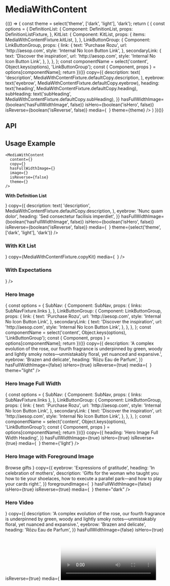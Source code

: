 
<Meta title="Components/MediaWithContent" component={MediaWithContent} decorators={[withKnobs]} />

# MediaWithContent

<Preview>
  <Story name="Base Component">
    {(() => {
      const theme = select('theme', ['dark', 'light'], 'dark');
      return (
        <MediaWithContent
          backgroundColor={text('backgroundColor', '#fffeef')}
          content={(() => {
            const options = {
              DefinitionList: {
                Component: DefinitionList,
                props: DefinitionListFixture,
              },
              KitList: {
                Component: KitList,
                props: {
                  items: MediaWithContentFixture.kitList,
                },
              },
              LinkButtonGroup: {
                Component: LinkButtonGroup,
                props: {
                  link: {
                    text: 'Purchase Rozu',
                    url: 'http://aesop.com',
                    style: 'Internal No Icon Button Link',
                  },
                  secondaryLink: {
                    text: 'Discover the inspiration',
                    url: 'http://aesop.com',
                    style: 'Internal No Icon Button Link',
                  },
                },
              },
            };
            const componentName = select('content', Object.keys(options), 'LinkButtonGroup');
            const { Component, props } = options[componentName];
            return <Component {...props} theme={theme} />
          })()}
          copy={{
            description: text(
              'description',
              MediaWithContentFixture.defaultCopy.description,
            ),
            eyebrow: text('eyebrow', MediaWithContentFixture.defaultCopy.eyebrow),
            heading: text('heading', MediaWithContentFixture.defaultCopy.heading),
            subHeading: text('subHeading', MediaWithContentFixture.defaultCopy.subHeading),
          }}
          hasFullWidthImage={boolean('hasFullWidthImage', false)}
          isHero={boolean('isHero', false)}
          isReverse={boolean('isReverse', false)}
          media={
            <Image
              altText={MediaWithContentFixture.imageExpectations.altText}
              large={MediaWithContentFixture.imageExpectations.large}
              medium={MediaWithContentFixture.imageExpectations.medium}
              small={MediaWithContentFixture.imageExpectations.small}
              theme={MediaWithContentFixture.imageExpectations}
            />
          }
          theme={theme}
        />
      )
    })()}
  </Story>
</Preview>

## API

<Props of={MediaWithContent} />

## Usage Example

```
<MediaWithContent
  content={}
  copy={}
  hasFullWidthImage={}
  image={}
  isReverse={false}
  theme={}
/>
```

**With Definition List**

<Preview>
  <Story name="Definition List">
    <MediaWithContent
      backgroundColor="#fffeef"
      content={
        <DefinitionList items={DefinitionListFixture.items} />
      }
      copy={{
        description: text(
          'description',
          MediaWithContentFixture.defaultCopy.description,
        ),
        eyebrow: 'Nunc quam dolor',
        heading: 'Sed consectetur facilisis imperdiet',
      }}
      hasFullWidthImage={boolean('hasFullWidthImage', false)}
      isHero={boolean('isHero', false)}
      isReverse={boolean('isReverse', false)}
      media={
        <Image
          altText={MediaWithContentFixture.imageExpectations.altText}
          large={MediaWithContentFixture.imageExpectations.large}
          medium={MediaWithContentFixture.imageExpectations.medium}
          small={MediaWithContentFixture.imageExpectations.small}
          theme={MediaWithContentFixture.imageExpectations}
        />
      }
      theme={select('theme', ['dark', 'light'], 'dark')}
    />
  </Story>
</Preview>

### With Kit List

<Preview>
  <Story name="With Kit List">
    <MediaWithContent
      content={<KitList items={MediaWithContentFixture.kitList} />}
      copy={MediaWithContentFixture.copyKit}
      media={
        <Image
          altText={MediaWithContentFixture.imageKit.altText}
          large={MediaWithContentFixture.imageKit.large}
          medium={MediaWithContentFixture.imageKit.medium}
          small={MediaWithContentFixture.imageKit.small}
        />
      }
    />
  </Story>
</Preview>

### With Expectations

<Preview>
  <Story name="With Expectations">
    <MediaWithContent
      copy={MediaWithContentFixture.copyExpectations}
      isReverse={true}
      media={
        <Image
          altText={MediaWithContentFixture.imageExpectations.altText}
          large={MediaWithContentFixture.imageExpectations.large}
          medium={MediaWithContentFixture.imageExpectations.medium}
          small={MediaWithContentFixture.imageExpectations.small}
        />
      }
    />
  </Story>
</Preview>

### Hero Image

<Preview>
  <Story name="Hero Image">
    <MediaWithContent
      backgroundColor="#633e43"
      content={(() => {
        const options = {
          SubNav: {
            Component: SubNav,
            props: { links: SubNavFixture.links },
          },
          LinkButtonGroup: {
            Component: LinkButtonGroup,
            props: {
              link: {
                text: 'Purchase Rozu',
                url: 'http://aesop.com',
                style: 'Internal No Icon Button Link',
              },
              secondaryLink: {
                text: 'Discover the inspiration',
                url: 'http://aesop.com',
                style: 'Internal No Icon Button Link',
              },
            },
          },
        };
        const componentName = select('content', Object.keys(options), 'LinkButtonGroup');
        const { Component, props } = options[componentName];
        return <Component {...props} theme="light" />
      })()}
      copy={{
        description:
          'A complex evolution of the rose, our fourth fragrance is underpinned by green, woody and lightly smoky notes—unmistakably floral, yet nuanced and expansive.',
        eyebrow: 'Brazen and delicate',
        heading: 'Rōzu Eau de Parfum',
      }}
      hasFullWidthImage={false}
      isHero={true}
      isReverse={true}
      media={
        <Image
          altText={MediaWithContentFixture.imageHero.altText}
          large={MediaWithContentFixture.imageHero.large}
          medium={MediaWithContentFixture.imageHero.medium}
          small={MediaWithContentFixture.imageHero.small}
        />
      }
      theme="light"
    />
  </Story>
</Preview>

### Hero Image Full Width

<Preview>
  <Story name="Hero Image Full Width">
    <MediaWithContent
      backgroundColor="#222e56"
      content={(() => {
        const options = {
          SubNav: {
            Component: SubNav,
            props: { links: SubNavFixture.links },
          },
          LinkButtonGroup: {
            Component: LinkButtonGroup,
            props: {
              link: {
                text: 'Purchase Rozu',
                url: 'http://aesop.com',
                style: 'Internal No Icon Button Link',
              },
              secondaryLink: {
                text: 'Discover the inspiration',
                url: 'http://aesop.com',
                style: 'Internal No Icon Button Link',
              },
            },
          },
        };
        const componentName = select('content', Object.keys(options), 'LinkButtonGroup');
        const { Component, props } = options[componentName];
        return <Component {...props} theme="light" />
      })()}
      copy={{
        heading: 'Hero Image Full Width Heading',
      }}
      hasFullWidthImage={true}
      isHero={true}
      isReverse={true}
      media={
        <Image
          altText={MediaWithContentFixture.imageExpectations.altText}
          large={MediaWithContentFixture.imageExpectations.large}
          medium={MediaWithContentFixture.imageExpectations.medium}
          small={MediaWithContentFixture.imageExpectations.small}
        />
      }
      theme={'light'}
    />
  </Story>
</Preview>

### Hero Image with Foreground Image

<Preview>
  <Story name="Hero Image with Foreground Image">
    <MediaWithContent
      backgroundColor="#f5f3e6"
      content={
        <Hyperlink
          style="Internal Button Link"
          url="http://aesop.com"
          theme="dark"
        >
          Browse gifts
        </Hyperlink>
      }
      copy={{
        eyebrow: 'Expressions of gratitude',
        heading: 'In celebration of mothers',
        description: 'Gifts for the woman who taught you how to tie your shoelaces, how to execute a parallel park—and how to play your cards right.',
      }}
      foregroundImage={
        <Image
          altText={MediaWithContentFixture.foregroundImage.altText}
          large={MediaWithContentFixture.foregroundImage.large}
          medium={MediaWithContentFixture.foregroundImage.medium}
          small={MediaWithContentFixture.foregroundImage.small}
        />
      }
      hasFullWidthImage={false}
      isHero={true}
      isReverse={true}
      media={
        <Image
          altText={MediaWithContentFixture.backgroundImage.altText}
          large={MediaWithContentFixture.backgroundImage.large}
          medium={MediaWithContentFixture.backgroundImage.medium}
          small={MediaWithContentFixture.backgroundImage.small}
        />
      }
      theme="dark"
    />
  </Story>
</Preview>

### Hero Video

<Preview>
  <Story name="Hero Video">
    <MediaWithContent
      backgroundColor="#633e43"
      content={
        <Fragment>
          <LinkButtonGroup
            link={{
              text: 'Purchase Rozu',
              url: 'http://aesop.com',
              style: 'Internal No Icon Button Link',
            }}
            secondaryLink={{
              text: 'Discover the inspiration',
              url: 'http://aesop.com',
              style: 'Internal No Icon Button Link',
            }}
            theme="light"
          />
        </Fragment>
      }
      copy={{
        description:
          'A complex evolution of the rose, our fourth fragrance is underpinned by green, woody and lightly smoky notes—unmistakably floral, yet nuanced and expansive.',
        eyebrow: 'Brazen and delicate',
        heading: 'Rōzu Eau de Parfum',
      }}
      hasFullWidthImage={false}
      isHero={true}
      isReverse={true}
      media={
        <Video
          hasAllowAudio={false}
          hasAutoplay={true}
          hasLoop={true}
          hasPlayInFullScreen={false}
          hasControls={false}
          isFullWidth={false}
          large={text(
            'large',
            'https://player.vimeo.com/external/225136214.hd.mp4?s=a01cd8b47f35767394e48dc01af10510ef8ff4dd&profile_id=174',
          )}
          medium={text(
            'large',
            'https://player.vimeo.com/external/225136214.hd.mp4?s=a01cd8b47f35767394e48dc01af10510ef8ff4dd&profile_id=174',
          )}
          poster={{
            copy: {
              altText: 'How to Use Video for Tea Tree Leaf Facial Exfoliant',
            },
            large:
              '/assets/images/MediaWithContent/Large-PNG-AESOP-HWYL-HYBRIS-PRODUCT-PAGE-VIDEO-TABLET-1536x1920px-1-.png',
            medium:
              '/assets/images/MediaWithContent/Large-PNG-AESOP-HWYL-HYBRIS-PRODUCT-PAGE-VIDEO-TABLET-1536x1920px-1-.png',
            small:
              '/assets/images/MediaWithContent/Large-PNG-AESOP-HWYL-HYBRIS-PRODUCT-PAGE-VIDEO-TABLET-1536x1920px-1-.png',
          }}
          small={text(
            'large',
            'https://player.vimeo.com/external/225136214.hd.mp4?s=a01cd8b47f35767394e48dc01af10510ef8ff4dd&profile_id=174',
          )}
        />
      }
      theme="light"
    />
  </Story>
</Preview>
